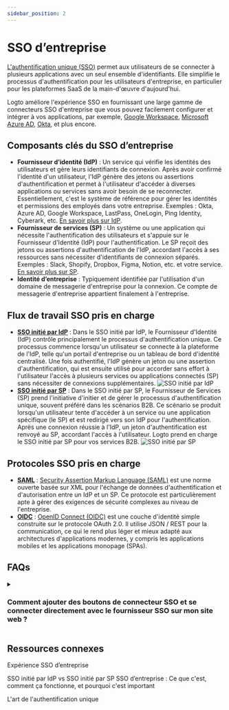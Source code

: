 ```yaml
---
sidebar_position: 2
---
```


# SSO d’entreprise

[L'authentification unique (SSO)](https://auth.wiki/single-sign-on) permet aux utilisateurs de se connecter à plusieurs applications avec un seul ensemble d'identifiants. Elle simplifie le processus d'authentification pour les utilisateurs d'entreprise, en particulier pour les plateformes SaaS de la main-d'œuvre d'aujourd'hui.

Logto améliore l'expérience SSO en fournissant une large gamme de connecteurs SSO d'entreprise que vous pouvez facilement configurer et intégrer à vos applications, par exemple, [Google Workspace](/integrations/google-workspace), [Microsoft Azure AD](/integrations/entra-id-saml), [Okta](/integrations/okta), et plus encore.

## Composants clés du SSO d’entreprise

- **Fournisseur d’identité (IdP)** : Un service qui vérifie les identités des utilisateurs et gère leurs identifiants de connexion. Après avoir confirmé l'identité d'un utilisateur, l'IdP génère des jetons ou assertions d'authentification et permet à l'utilisateur d'accéder à diverses applications ou services sans avoir besoin de se reconnecter. Essentiellement, c'est le système de référence pour gérer les identités et permissions des employés dans votre entreprise. Exemples : Okta, Azure AD, Google Workspace, LastPass, OneLogin, Ping Identity, Cyberark, etc. [En savoir plus sur IdP](https://auth.wiki/identity-provider).
- **Fournisseur de services (SP)** : Un système ou une application qui nécessite l'authentification des utilisateurs et s'appuie sur le Fournisseur d'Identité (IdP) pour l'authentification. Le SP reçoit des jetons ou assertions d'authentification de l'IdP, accordant l'accès à ses ressources sans nécessiter d'identifiants de connexion séparés. Exemples : Slack, Shopify, Dropbox, Figma, Notion, etc. et votre service. [En savoir plus sur SP](https://auth.wiki/service-provider).
- **Identité d’entreprise** : Typiquement identifiée par l'utilisation d'un domaine de messagerie d'entreprise pour la connexion. Ce compte de messagerie d'entreprise appartient finalement à l'entreprise.

## Flux de travail SSO pris en charge

- [**SSO initié par IdP**](/end-user-flows/enterprise-sso/idp-initiated-sso) : Dans le SSO initié par IdP, le Fournisseur d'Identité (IdP) contrôle principalement le processus d'authentification unique. Ce processus commence lorsqu'un utilisateur se connecte à la plateforme de l'IdP, telle qu'un portail d'entreprise ou un tableau de bord d'identité centralisé. Une fois authentifié, l'IdP génère un jeton ou une assertion d'authentification, qui est ensuite utilisé pour accorder sans effort à l'utilisateur l'accès à plusieurs services ou applications connectés (SP) sans nécessiter de connexions supplémentaires.
  ![SSO initié par IdP](./assets/idp-initiated-sso.png)
- [**SSO initié par SP**](/end-user-flows/enterprise-sso/sp-initiated-sso) : Dans le SSO initié par SP, le Fournisseur de Services (SP) prend l'initiative d'initier et de gérer le processus d'authentification unique, souvent préféré dans les scénarios B2B. Ce scénario se produit lorsqu'un utilisateur tente d'accéder à un service ou une application spécifique (le SP) et est redirigé vers son IdP pour l'authentification. Après une connexion réussie à l'IdP, un jeton d'authentification est renvoyé au SP, accordant l'accès à l'utilisateur. Logto prend en charge le SSO initié par SP pour vos services B2B.
  ![SSO initié par SP](./assets/sp-initiated-sso.png)

## Protocoles SSO pris en charge

- [**SAML**](/integrations/saml-sso) : [Security Assertion Markup Language (SAML)](https://auth.wiki/saml) est une norme ouverte basée sur XML pour l'échange de données d'authentification et d'autorisation entre un IdP et un SP. Ce protocole est particulièrement apte à gérer des exigences de sécurité complexes au niveau de l'entreprise.
- [**OIDC**](/integrations/oidc-sso) : [OpenID Connect (OIDC)](https://auth.wiki/openid-connect) est une couche d'identité simple construite sur le protocole OAuth 2.0. Il utilise JSON / REST pour la communication, ce qui le rend plus léger et mieux adapté aux architectures d'applications modernes, y compris les applications mobiles et les applications monopage (SPAs).

## FAQs

<details>
  <summary>

### Comment ajouter des boutons de connecteur SSO et se connecter directement avec le fournisseur SSO sur mon site web ?

</summary>

Logto vous permet d'ajouter des boutons de connexion sociale à votre site web et d'initier directement le processus de connexion SSO sans afficher le formulaire de connexion par défaut. Consultez notre guide [Connexion directe](/end-user-flows/authentication-parameters/direct-sign-in/) pour des instructions détaillées.

</details>

## Ressources connexes

<Url href="https://www.youtube.com/watch?v=-mD8Sfab7sI&t=12s"> Expérience SSO d’entreprise</Url>

<Url href="https://blog.logto.io/idp-vs-sp-initiated-sso">
  SSO initié par IdP vs SSO initié par SP
</Url>

<Url href="https://blog.logto.io/enterprise-sso">
  SSO d’entreprise : Ce que c'est, comment ça fonctionne, et pourquoi c'est important
</Url>

<Url href="https://blog.logto.io/single-sign-on">L'art de l'authentification unique</Url>
